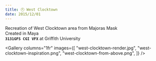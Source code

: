 ```yaml
---
title: 🕙 West Clocktown
date: 2015/12/01
---
```



Recreation of West Clocktown area from Majoras Mask  
Created in Maya  
**`3131GFS CGI VFX`** at Griffith University

<Gallery
  columns="1fr"
  images={[
    "west-clocktown-render.jpg",
    "west-clocktown-inspiration.png",
    "west-clocktown-from-above.png",
  ]}
/>
